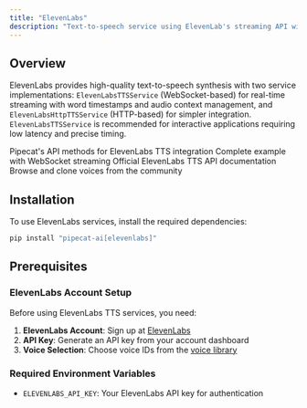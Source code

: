 ```yaml
---
title: "ElevenLabs"
description: "Text-to-speech service using ElevenLab's streaming API with word-level timing"
---
```


## Overview

ElevenLabs provides high-quality text-to-speech synthesis with two service implementations: `ElevenLabsTTSService` (WebSocket-based) for real-time streaming with word timestamps and audio context management, and `ElevenLabsHttpTTSService` (HTTP-based) for simpler integration. `ElevenLabsTTSService` is recommended for interactive applications requiring low latency and precise timing.

<CardGroup cols={2}>
  <Card
    title="ElevenLabs TTS API Reference"
    icon="code"
    href="https://reference-server.pipecat.ai/en/latest/api/pipecat.services.elevenlabs.tts.html"
  >
    Pipecat's API methods for ElevenLabs TTS integration
  </Card>
  <Card
    title="Example Implementation"
    icon="play"
    href="https://github.com/pipecat-ai/pipecat/blob/main/examples/foundational/07d-interruptible-elevenlabs.py"
  >
    Complete example with WebSocket streaming
  </Card>
  <Card
    title="ElevenLabs Documentation"
    icon="book"
    href="https://elevenlabs.io/docs/api-reference/text-to-speech/v-1-text-to-speech-voice-id-multi-stream-input"
  >
    Official ElevenLabs TTS API documentation
  </Card>
  <Card
    title="Voice Library"
    icon="microphone"
    href="https://elevenlabs.io/voice-library"
  >
    Browse and clone voices from the community
  </Card>
</CardGroup>

## Installation

To use ElevenLabs services, install the required dependencies:

```bash
pip install "pipecat-ai[elevenlabs]"
```

## Prerequisites

### ElevenLabs Account Setup

Before using ElevenLabs TTS services, you need:

1. **ElevenLabs Account**: Sign up at [ElevenLabs](https://elevenlabs.io/app/sign-up)
2. **API Key**: Generate an API key from your account dashboard
3. **Voice Selection**: Choose voice IDs from the [voice library](https://elevenlabs.io/voice-library)

### Required Environment Variables

- `ELEVENLABS_API_KEY`: Your ElevenLabs API key for authentication
